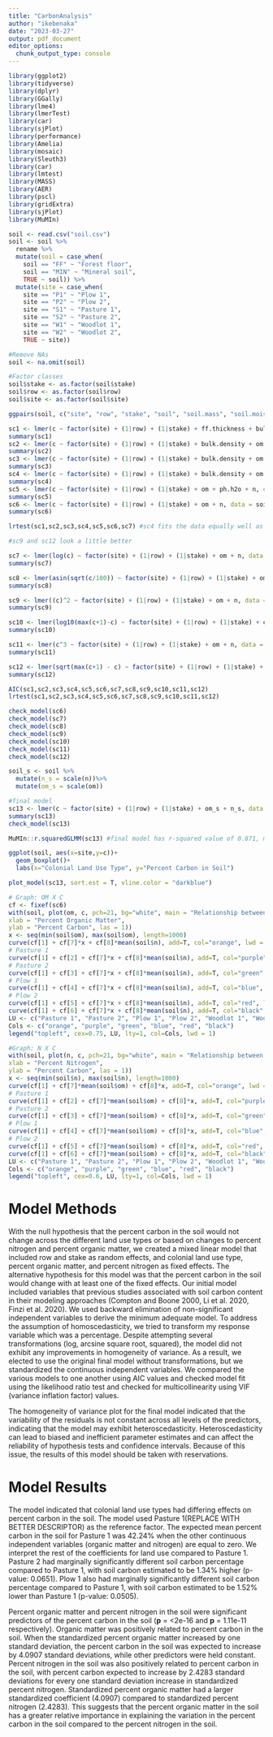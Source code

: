 ```yaml
---
title: "CarbonAnalysis"
author: "ikebenaka"
date: "2023-03-27"
output: pdf_document
editor_options: 
  chunk_output_type: console
---
```


```r
library(ggplot2)
library(tidyverse)
library(dplyr)
library(GGally)
library(lme4)
library(lmerTest)
library(car)
library(sjPlot)
library(performance)
library(Amelia)
library(mosaic)
library(Sleuth3)
library(car)
library(lmtest)
library(MASS)
library(AER)
library(pscl)
library(gridExtra)
library(sjPlot)
library(MuMIn)
```

```r
soil <- read.csv("soil.csv")
soil <- soil %>%
  rename %>%
  mutate(soil = case_when(
    soil == "FF" ~ "Forest floor",
    soil == "MIN" ~ "Mineral soil",
    TRUE ~ soil)) %>%
  mutate(site = case_when(
    site == "P1" ~ "Plow 1",
    site == "P2" ~ "Plow 2",
    site == "S1" ~ "Pasture 1",
    site == "S2" ~ "Pasture 2",
    site == "W1" ~ "Woodlot 1",
    site == "W2" ~ "Woodlot 2",
    TRUE ~ site))

#Remove NAs
soil <- na.omit(soil)

#Factor classes
soil$stake <- as.factor(soil$stake)
soil$row <- as.factor(soil$row)
soil$site <- as.factor(soil$site)

ggpairs(soil, c("site", "row", "stake", "soil", "soil.mass", "soil.moisture", "c","n","ph.h2o","om"))

```

```r
sc1 <- lmer(c ~ factor(site) + (1|row) + (1|stake) + ff.thickness + bulk.density + soil.mass + om+ph.h2o+n+p+nh4+no3+ca+mg+k + soil.moisture + soil.moisture.capacity + n.min+nitr + cec, data = soil)
summary(sc1)
sc2 <- lmer(c ~ factor(site) + (1|row) + (1|stake) + bulk.density + om + ph.h2o + n + nh4 + soil.moisture, data = soil)
summary(sc2)
sc3 <- lmer(c ~ factor(site) + (1|row) + (1|stake) + bulk.density + om + ph.h2o + n + soil.moisture, data = soil)
summary(sc3)
sc4 <- lmer(c ~ factor(site) + (1|row) + (1|stake) + bulk.density + om + ph.h2o + n, data = soil)
summary(sc4)
sc5 <- lmer(c ~ factor(site) + (1|row) + (1|stake) + om + ph.h2o + n, data = soil)
summary(sc5)
sc6 <- lmer(c ~ factor(site) + (1|row) + (1|stake) + om + n, data = soil)
summary(sc6)

lrtest(sc1,sc2,sc3,sc4,sc5,sc6,sc7) #sc4 fits the data equally well as the full model, sc6 fits data as well as sc5

```

```r
#sc9 and sc12 look a little better

sc7 <- lmer(log(c) ~ factor(site) + (1|row) + (1|stake) + om + n, data = soil)
summary(sc7)

sc8 <- lmer(asin(sqrt(c/100)) ~ factor(site) + (1|row) + (1|stake) + om + n, data = soil)
summary(sc8)

sc9 <- lmer((c)^2 ~ factor(site) + (1|row) + (1|stake) + om + n, data = soil)
summary(sc9)

sc10 <- lmer(log10(max(c+1)-c) ~ factor(site) + (1|row) + (1|stake) + om + n, data = soil)
summary(sc10)

sc11 <- lmer(c^3 ~ factor(site) + (1|row) + (1|stake) + om + n, data = soil)
summary(sc11)

sc12 <- lmer(sqrt(max(c+1) - c) ~ factor(site) + (1|row) + (1|stake) + om + n, data = soil)
summary(sc12)

AIC(sc1,sc2,sc3,sc4,sc5,sc6,sc7,sc8,sc9,sc10,sc11,sc12)
lrtest(sc1,sc2,sc3,sc4,sc5,sc6,sc7,sc8,sc9,sc10,sc11,sc12)

check_model(sc6)
check_model(sc7)
check_model(sc8)
check_model(sc9)
check_model(sc10)
check_model(sc11)
check_model(sc12)

```

```r
soil_s <- soil %>%
  mutate(n_s = scale(n))%>%
  mutate(om_s = scale(om))

#final model
sc13 <- lmer(c ~ factor(site) + (1|row) + (1|stake) + om_s + n_s, data = soil_s)
summary(sc13)
check_model(sc13)

MuMIn::r.squaredGLMM(sc13) #final model has r-squared value of 0.871, meaning the model accounts for 87% of the variance in the response variable.

```

```r
ggplot(soil, aes(x=site,y=c))+
  geom_boxplot()+
  labs(x="Colonial Land Use Type", y="Percent Carbon in Soil")

plot_model(sc13, sort.est = T, vline.color = "darkblue")

# Graph: OM X C
cf <- fixef(sc6)
with(soil, plot(om, c, pch=21, bg="white", main = "Relationship between Organic Matter and Carbon Content by Colonial Land Use Type",
xlab = "Percent Organic Matter",
ylab = "Percent Carbon", las = 1))
x <- seq(min(soil$om), max(soil$om), length=1000)
curve(cf[1] + cf[7]*x + cf[8]*mean(soil$n), add=T, col="orange", lwd = 1)  
# Pasture 1
curve(cf[1] + cf[2] + cf[7]*x + cf[8]*mean(soil$n), add=T, col="purple", lwd = 1) 
# Pasture 2
curve(cf[1] + cf[3] + cf[7]*x + cf[8]*mean(soil$n), add=T, col="green", lwd = 1) 
# Plow 1
curve(cf[1] + cf[4] + cf[7]*x + cf[8]*mean(soil$n), add=T, col="blue", lwd = 1) 
# Plow 2
curve(cf[1] + cf[5] + cf[7]*x + cf[8]*mean(soil$n), add=T, col="red", lwd = 1) 
curve(cf[1] + cf[6] + cf[7]*x + cf[8]*mean(soil$n), add=T, col="black", lwd = 1) 
LU <- c("Pasture 1", "Pasture 2", "Plow 1", "Plow 2", "Woodlot 1", "Woodlot 2")
Cols <- c("orange", "purple", "green", "blue", "red", "black")
legend("topleft", cex=0.75, LU, lty=1, col=Cols, lwd = 1)

#Graph: N X C
with(soil, plot(n, c, pch=21, bg="white", main = "Relationship between Nitrogen and Carbon Content by Colonial Land Use Type",
xlab = "Percent Nitrogen",
ylab = "Percent Carbon", las = 1))
x <- seq(min(soil$n), max(soil$n), length=1000)
curve(cf[1] + cf[7]*mean(soil$om) + cf[8]*x, add=T, col="orange", lwd = 1)  
# Pasture 1
curve(cf[1] + cf[2] + cf[7]*mean(soil$om) + cf[8]*x, add=T, col="purple", lwd = 1) 
# Pasture 2
curve(cf[1] + cf[3] + cf[7]*mean(soil$om) + cf[8]*x, add=T, col="green", lwd = 1) 
# Plow 1
curve(cf[1] + cf[4] + cf[7]*mean(soil$om) + cf[8]*x, add=T, col="blue", lwd = 1) 
# Plow 2
curve(cf[1] + cf[5] + cf[7]*mean(soil$om) + cf[8]*x, add=T, col="red", lwd = 1) 
curve(cf[1] + cf[6] + cf[7]*mean(soil$om) + cf[8]*x, add=T, col="black", lwd = 1) 
LU <- c("Pasture 1", "Pasture 2", "Plow 1", "Plow 2", "Woodlot 1", "Woodlot 2")
Cols <- c("orange", "purple", "green", "blue", "red", "black")
legend("topleft", cex=0.6, LU, lty=1, col=Cols, lwd = 1)

```

# Model Methods

With the null hypothesis that the percent carbon in the soil would not change across the different land use types or based on changes to percent nitrogen and percent organic matter, we created a mixed linear model that included row and stake as random effects, and colonial land use type, percent organic matter, and percent nitrogen as fixed effects. The alternative hypothesis for this model was that the percent carbon in the soil would change with at least one of the fixed effects. Our initial model included variables that previous studies associated with soil carbon content in their modeling approaches (Compton and Boone 2000, Li et al. 2020, Finzi et al. 2020). We used backward elimination of non-significant independent variables to derive the minimum adequate model. To address the assumption of homoscedasticity, we tried to transform my response variable which was a percentage. Despite attempting several transformations (log, arcsine square root, squared), the model did not exhibit any improvements in homogeneity of variance. As a result, we elected to use the original final model without transformations, but we standardized the continuous independent variables. We compared the various models to one another using AIC values and checked model fit using the likelihood ratio test and checked for multicollinearity using VIF (variance inflation factor) values.

The homogeneity of variance plot for the final model indicated that the variability of the residuals is not constant across all levels of the predictors, indicating that the model may exhibit heteroscedasticity. Heteroscedasticity can lead to biased and inefficient parameter estimates and can affect the reliability of hypothesis tests and confidence intervals. Because of this issue, the results of this model should be taken with reservations.

# Model Results

The model indicated that colonial land use types had differing effects on percent carbon in the soil. The model used Pasture 1(REPLACE WITH BETTER DESCRIPTOR) as the reference factor. The expected mean percent carbon in the soil for Pasture 1 was 42.24% when the other continuous independent variables (organic matter and nitrogen) are equal to zero. We interpret the rest of the coefficients for land use compared to Pasture 1. Pasture 2 had marginally significantly different soil carbon percentage compared to Pasture 1, with soil carbon estimated to be 1.34% higher (p-value: 0.0651). Plow 1 also had marginally significantly different soil carbon percentage compared to Pasture 1, with soil carbon estimated to be 1.52% lower than Pasture 1 (p-value: 0.0505). 

Percent organic matter and percent nitrogen in the soil were significant predictors of the percent carbon in the soil (**p** = <2e-16 and **p** = 1.11e-11 respectively). Organic matter was positively related to percent carbon in the soil. When the standardized percent organic matter increased by one standard deviation, the percent carbon in the soil was expected to increase by 4.0907 standard deviations, while other predictors were held constant. Percent nitrogen in the soil was also positively related to percent carbon in the soil, with percent carbon expected to increase by 2.4283 standard deviations for every one standard deviation increase in standardized percent nitrogen. Standardized percent organic matter had a larger standardized coefficient (4.0907) compared to standardized percent nitrogen (2.4283). This suggests that the percent organic matter in the soil has a greater relative importance in explaining the variation in the percent carbon in the soil compared to the percent nitrogen in the soil.







